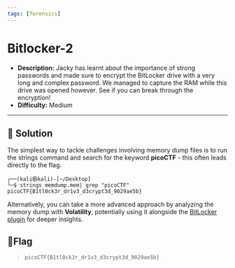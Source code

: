 ---
tags: [forensics]
---
# Bitlocker-2

- **Description:** Jacky has learnt about the importance of strong passwords and made sure to encrypt the BitLocker drive with a very long and complex password. We managed to capture the RAM while this drive was opened however. 
See if you can break through the encryption!
- **Difficulty:** Medium

---

## 🔎 Solution
The simplest way to tackle challenges involving memory dump files is to run the strings command and search for the keyword **picoCTF** -
this often leads directly to the flag.
```
┌──(kali㉿kali)-[~/Desktop]
└─$ strings memdump.mem| grep "picoCTF"                
picoCTF{B1tl0ck3r_dr1v3_d3crypt3d_9029ae5b}
```

Alternatively, you can take a more advanced approach by analyzing the memory dump with **Volatility**, 
potentially using it alongside the [BitLocker plugin](https://github.com/breppo/Volatility-BitLocker) for deeper insights.

## 🚩Flag
> `picoCTF{B1tl0ck3r_dr1v3_d3crypt3d_9029ae5b}`

